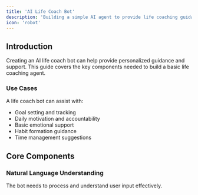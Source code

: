 ```yaml
---
title: 'AI Life Coach Bot'
description: 'Building a simple AI agent to provide life coaching guidance'
icon: 'robot'
---
```


## Introduction

Creating an AI life coach bot can help provide personalized guidance and support. This guide covers the key components needed to build a basic life coaching agent.

### Use Cases

A life coach bot can assist with:

- Goal setting and tracking
- Daily motivation and accountability 
- Basic emotional support
- Habit formation guidance
- Time management suggestions

## Core Components

### Natural Language Understanding

The bot needs to process and understand user input effectively.
